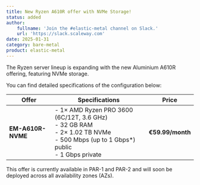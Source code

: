 ```yaml
---
title: New Ryzen A610R offer with NVMe Storage!
status: added
author:
    fullname: 'Join the #elastic-metal channel on Slack.'
    url: 'https://slack.scaleway.com'
date: 2025-01-31
category: bare-metal
product: elastic-metal
---
```


The Ryzen server lineup is expanding with the new Aluminium A610R offering, featuring NVMe storage.

You can find detailed specifications of the configuration below:

| Offer               | Specifications                                              | Price          |
|---------------------|------------------------------------------------------------|--------------|
| **EM-A610R-NVME** | - 1× AMD Ryzen PRO 3600 (6C/12T, 3.6 GHz)<br /> - 32 GB RAM<br /> - 2× 1.02 TB NVMe<br /> - 500 Mbps (up to 1 Gbps*) public<br /> - 1 Gbps private | **€59.99/month** |

This offer is currently available in PAR-1 and PAR-2 and will soon be deployed across all availability zones (AZs).

